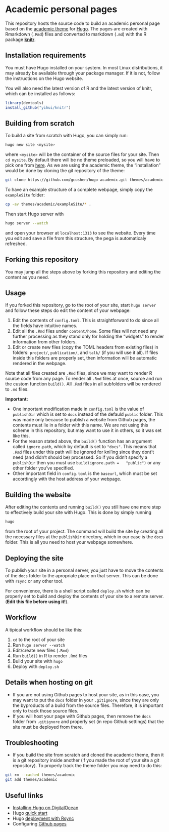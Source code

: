 # Academic personal pages

This repository hosts the source code to build an academic personal page
based on the [academic theme][1] for [Hugo][2]. The pages are created
with Rmarkdown (`.Rmd`) files and converted to markdown (`.md`) with the
R package [**knitr**][3].

## Installation requirements

You must have Hugo installed on your system. In most Linux
distributions, it may already be available through your package manager.
If it is not, follow the instructions on the Hugo website.

You will also need the latest version of R and the latest version of
knitr, which can be installed as follows:

```r
library(devtools)
install_github("yihui/knitr")
```

## Building from scratch

To build a site from scratch with Hugo, you can simply run:

```sh
hugo new site <mysite>
```

where `<mysite>` will be the container of the source files for your
site. Then `cd mysite`. By default there will be no theme preloaded, so
you will have to pick one from [here][4]. As we are using the academic
theme, the "installation" would be done by cloning the git repository of
the theme:

```sh
git clone https://github.com/gcushen/hugo-academic.git themes/academic
```

To have an example structure of a complete webpage, simply copy the
`exampleSite` folder:

```sh
cp -av themes/academic/exampleSite/* .
```

Then start Hugo server with

```sh
hugo server --watch
```

and open your browser at `localhost:1313` to see the website. Every time
you edit and save a file from this structure, the pega is automaticaly
refreshed.

## Forking this repository

You may jump all the steps above by forking this repository and editing
the content as you need.

## Usage

If you forked this repository, go to the root of your site, start `hugo
server` and follow these steps do edit the content of your webpage:

1. Edit the contents of `config.toml`. This is straightforward to do
   since all the fields have intuitive names.
2. Edit all the `.Rmd` files under `content/home`. Some files will not
   need any further processing as they stand only for holding the
   "widgets" to render information from other folders.
3. Edit or create new files (copy the TOML headers from existing files)
   in folders: `project/`, `publication/`, and `talk/` (if you will use
   it all). If files inside this folders are properly set, then
   information will be automatic rendered in the webpage.

Note that all files created are `.Rmd` files, since we may want to
render R source code from any page. To render all `.Rmd` files at once,
source and run the custom function `build()`. All `.Rmd` files in all
subfolders will be rendered to `.md` files.

**Important:**

- One important modification made in `config.toml` is the value of
  `publishDir` which is set to `docs` instead of the defauld `public`
  folder. This was made only because to publish a website from Github
  pages, the contents must lie in a folder with this name. We are not
  using this scheme in this repository, but may want to use it in others,
  so it was set like this.
- For the reason stated above, the `build()` function has an argument
  called `ignore.path`, which by default is set to `"docs"`. This means
  that `.Rmd` files under this path will be ignored for kni'ing since
  they dont't need (and didn't should be) processed. So if you didn't
  specify a `publishDir` then you must use `build(ignore.path =
  "public")` or any other folder you've specified.
- Other important field in `config.toml` is the `baseurl`, which must be
  set accordingly with the host address of your webpage.

## Building the website

After editing the contents and running `build()` you still have one more
step to effectively build your site with Hugo. This is done by simply
running

```sh
hugo
```

from the root of your project. The command will build the site by
creating all the necessary files at the `publishDir` directory, which in
our case is the `docs` folder. This is all you need to host your webpage
somewhere.

## Deploying the site

To publish your site in a personal server, you just have to move the
contents of the `docs` folder to the apropriate place on that server.
This can be done with `rsync` or any other tool.

For convenience, there is a shell script called `deploy.sh` which can be
properly set to build and deploy the contents of your site to a remote
server. (**Edit this file before using it!**).

## Workflow

A tipical workflow should be like this:

1. `cd` to the root of your site
2. Run `hugo server --watch`
3. Edit/create new files (`.Rmd`)
4. Run `build()` in R to render `.Rmd` files
5. Build your site with `hugo`
6. Deploy with `deploy.sh`

## Details when hosting on git

- If you are not using Github pages to host your site, as in this case,
  you may want to put the `docs` folder in your `.gitignore`, since they
  are only the byproducts of a build from the source files. Therefore,
  it is important only to track those source files.
- If you will host your page with Github pages, then remove the `docs`
  folder from `.gitignore` and properly set (in repo Github settings)
  that the site must be deployed from there.

## Troubleshooting

- If you build the site from scratch and cloned the academic theme, then
  it is a git repository inside another (if you made the root of your
  site a git repository). To properly track the theme folder you may
  need to do this:

```sh
git rm --cached themes/academic
git add themes/academic
```

## Useful links

- [Installing Hugo on DigitalOcean][5]
- Hugo [quick start][6]
- Hugo [deployment with Rsync][7]
- Configuring [Github pages][8]


<!-- links -->

[1]: https://sourcethemes.com/academic/#intro
[2]: https://gohugo.io/
[3]: https://yihui.name/knitr/
[4]: https://themes.gohugo.io/
[5]: https://www.digitalocean.com/community/tutorials/how-to-install-and-use-hugo-a-static-site-generator-on-ubuntu-14-04
[6]: https://gohugo.io/getting-started/quick-start/
[7]: https://gohugo.io/hosting-and-deployment/deployment-with-rsync/
[8]: https://help.github.com/articles/configuring-a-publishing-source-for-github-pages/
